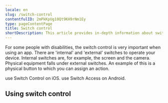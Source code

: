 ```yaml
---
locale: en
slug: /switch-control
contentfulID: 2mPkKpUg10Qt9KH9rNm1Ey
type: pageContentPage
title: Switch control
shortDescription: This article provides in-depth information about switch control on Android and iOS.
---
```


For some people with disabilities, the switch control is very important when using an app. There are 'internal' and 'external' switches to operate your device. Internal switches are, for example, the screen and the camera. Physical equipment falls under external switches. An example of this is a physical button to which you can assign an action.

<TwoColumnBlock>
  <LeftColumn>
    <ColumnRow>
      <PercentageBlock
        metrics={[
          { title: 'Switch Control', key: 'ios-accessibility_is_switch_control_running-true', isPercentage: true }
        ]}
        linkLabel="More about switch control"
        linkUrl="/en/stats/switch-control">
        use Switch Control on iOS.
      </PercentageBlock>
    </ColumnRow>
  </LeftColumn>
  <RightColumn>
    <ColumnRow>
      <PercentageBlock
        metrics={[
          { title: 'Switch Access', key: 'android-accessibility_is_switch_access_enabled-true', isPercentage: true }
        ]}
        linkLabel="More about switch control"
        linkUrl="/en/stats/switch-control">
        use Switch Access on Android.
      </PercentageBlock>
    </ColumnRow>
  </RightColumn>
</TwoColumnBlock>

## Using switch control

<LinkList title="List of switch control features" isHighlighted={true}>
  <LinkListItem url="/en/docs/ios/features/switch-control" title="Switch Control for iOS" pageTitle="Switch Control for iOS" shortDescription="This article provides in-depth information about using Switch Control to control your iOS device with switches." icon="/img/light/switchaccess.svg" iconAlt="Switch Access icon"/>
  <LinkListItem url="/en/docs/android/features/switch-access" title="Switch Access for Android" pageTitle="Switch Access for Android" shortDescription="This article provides in-depth information about using Switch Access to control your Android with switches." icon="/img/light/switchaccess.svg" iconAlt="Switch Access icon"/>
</LinkList>